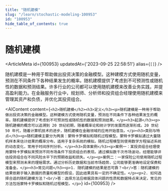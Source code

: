 ```yaml
---
title: "随机建模"
slug: "/learn/stochastic-modeling-100953"
id: "100953"
hide_table_of_contents: true
---
```



# 随机建模

<ArticleMeta id={100953} updatedAt={'2023-09-25 22:58:51'} alias={`[]`} />
<div className='border-solid border-b border-t-0 my-4 border-[var(--ifm-color-gray-300)]' />

随机建模是一种用于帮助做出投资决策的金融模型。这种建模方式使用随机变量，预测在不同条件下各种结果发生的概率。随机建模提供了考虑到不可预测性或随机性的数据和预测结果。许多行业的公司都可以使用随机建模来改善业务实践，并提高盈利能力。在金融服务行业中，规划师、分析师和投资组合经理使用随机建模来管理其资产和负债，并优化其投资组合。

<AIContent content={`<h2>随机建模</h2><h3>定义</h3><p>随机建模是一种用于帮助做出投资决策的金融模型。这种建模方式使用随机变量，预测在不同条件下各种结果发生的概率。随机建模提供了考虑到不可预测性或随机性的数据和预测结果。</p><h3>起源</h3><p>随机建模的概念可以追溯到 20 世纪初期，随着概率论和统计学的发展而逐渐形成。20 世纪 50 年代，随着计算机技术的进步，随机建模在金融领域的应用开始普及。</p><h3>类别与特点</h3><p>随机建模主要分为两类：蒙特卡罗模拟和随机过程模型。蒙特卡罗模拟通过大量随机样本来估计结果的概率分布，适用于复杂系统的模拟。随机过程模型则使用数学方程描述系统的动态变化，常用于时间序列分析。</p><h3>具体案例</h3><p>案例一：某投资组合经理使用蒙特卡罗模拟来预测不同市场条件下投资组合的表现。通过模拟数千次市场波动，经理能够评估投资组合在不同风险水平下的预期收益和损失。</p><p>案例二：一家保险公司使用随机过程模型来预测未来的理赔需求。通过分析历史数据和当前市场趋势，公司能够更准确地设定保费和准备金。</p><h3>常见问题</h3><p>1. 随机建模的结果是否可靠？<br/>答：随机建模的结果依赖于输入数据的质量和模型的假设，因此结果具有一定的不确定性。</p><p>2. 如何选择合适的随机建模方法？<br/>答：选择方法应根据具体问题的性质和数据特点来决定，常见的方法包括蒙特卡罗模拟和随机过程模型。</p>`} id={100953} />
